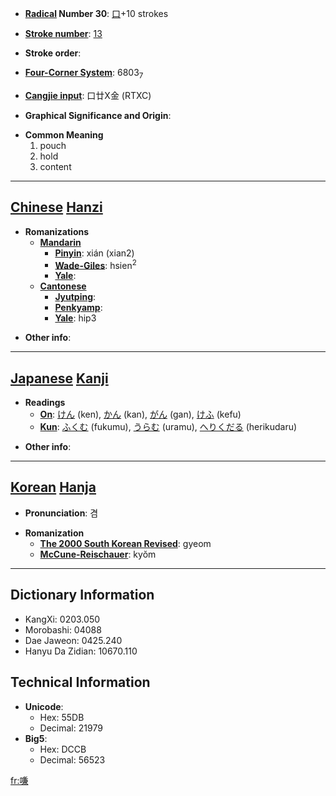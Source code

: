 * '''[[Wiktionary:Chinese radical index| Radical]] Number 30''': [[Wiktionary:Chinese radical index 口|口]]+10 strokes

* '''[[Wiktionary:Chinese total strokes index|Stroke number]]''': [[Wiktionary:Chinese total strokes index 13|13]]

* '''Stroke order''': 

* '''[[Wiktionary:Chinese four corner index|Four-Corner System]]''': 6803<sub>7</sub>

* '''[[Wiktionary:Chinese Cangjie index|Cangjie input]]''': 口廿X金 (RTXC)

* '''Graphical Significance and Origin''': 

* '''Common Meaning'''
*#pouch
*# hold
*# content


----

== [[Chinese]] [[Hanzi]] ==

* '''Romanizations'''
** '''[[Mandarin]]'''
*** '''[[Pinyin]]''': xián (xian2)
*** '''[[Wade-Giles]]''': hsien<sup>2</sup>
*** '''[[Yale]]''': 
** '''[[Cantonese]]'''
*** '''[[Jyutping]]''':
*** '''[[Penkyamp]]''': 
*** '''[[Yale]]''': hip3

* '''Other info''': 

----

== [[Japanese]] [[Kanji]] ==

* '''Readings'''
** '''[[On]]''': [[けん]] (ken), [[かん]] (kan), [[がん]] (gan), [[けふ]] (kefu)
** '''[[Kun]]''': [[ふくむ]] (fukumu), [[うらむ]] (uramu), [[へりくだる]] (herikudaru)

* '''Other info''':  

----

== [[Korean]] [[Hanja]] ==

* '''Pronunciation''': 겸

* '''Romanization'''
** '''[[The 2000 South Korean Revised Romanization|The 2000 South Korean Revised]]''': gyeom
** '''[[McCune-Reischauer]]''': kyŏm

----

== Dictionary Information ==

* KangXi: 0203.050
* Morobashi: 04088
* Dae Jaweon: 0425.240
* Hanyu Da Zidian: 10670.110

== Technical Information ==

* '''Unicode''':
** Hex: 55DB
** Decimal: 21979
* '''Big5''':
** Hex: DCCB
** Decimal: 56523

[[fr:嗛]]